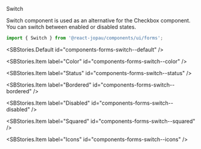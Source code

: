 
<SBTitle>Switch</SBTitle>

<SBDescription>
  Switch component is used as an alternative for the Checkbox component. You can switch between
  enabled or disabled states.
</SBDescription>

```jsx dark
import { Switch } from '@react-jopau/components/ui/forms';
```

<SBStories.Default id="components-forms-switch--default" />

<SBArgsTable component={Switch} />

<SBStories>
<SBStories.Item label="Sizes" id="components-forms-switch--sizes" />

<SBStories.Item label="Color" id="components-forms-switch--color" />

<SBStories.Item label="Status" id="components-forms-switch--status" />

<SBStories.Item label="Bordered" id="components-forms-switch--bordered" />

<SBStories.Item label="Disabled" id="components-forms-switch--disabled" />

<SBStories.Item label="Squared" id="components-forms-switch--squared" />

<SBStories.Item label="Icons" id="components-forms-switch--icons" />
</SBStories>
